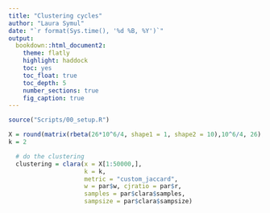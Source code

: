 ```yaml
---
title: "Clustering cycles"
author: "Laura Symul"
date: "`r format(Sys.time(), '%d %B, %Y')`"
output: 
  bookdown::html_document2: 
    theme: flatly
    highlight: haddock
    toc: yes
    toc_float: true
    toc_depth: 5
    number_sections: true
    fig_caption: true
---
```



```r

source("Scripts/00_setup.R")

X = round(matrix(rbeta(26*10^6/4, shape1 = 1, shape2 = 10),10^6/4, 26),1)
k = 2

  # do the clustering
  clustering = clara(x = X[1:50000,], 
                     k = k, 
                     metric = "custom_jaccard",
                     w = par$w, cjratio = par$r,
                     samples = par$clara$samples,
                     sampsize = par$clara$sampsize)
```


